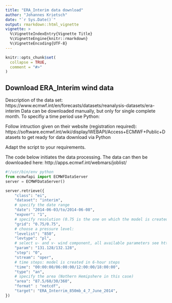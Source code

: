 ```yaml
---
title: "ERA_Interim data download"
author: "Johannes Krietsch"
date: "`r Sys.Date()`"
output: rmarkdown::html_vignette
vignette: >
  %\VignetteIndexEntry{Vignette Title}
  %\VignetteEngine{knitr::rmarkdown}
  %\VignetteEncoding{UTF-8}
---
```


```r
knitr::opts_chunk$set(
  collapse = TRUE,
  comment = "#>"
)
```



## Download ERA_Interim wind data

Description of the data set: https://www.ecmwf.int/en/forecasts/datasets/reanalysis-datasets/era-interim
Data can be downloaded manually, but only for single complete month. To specifiy a time period use Python:

Follow intruction given on their website (registration required): https://software.ecmwf.int/wiki/display/WEBAPI/Access+ECMWF+Public+Datasets
to get ready for data download via Python

Adapt the script to your requirements.

The code below initiates the data processing. The data can then be downloaded here: http://apps.ecmwf.int/webmars/joblist/


```python

#!/usr/bin/env python
from ecmwfapi import ECMWFDataServer
server = ECMWFDataServer()

server.retrieve({
    "class": "ei",
    "dataset": "interim",
    # specify the date range
    "date": "2014-06-03/to/2014-06-08",
    "expver": "1",
    # specify resolution (0.75 is the one on which the model is created, interpolated data are now available)
    "grid": "0.75/0.75",
    # choose a pressure level:
    "levelist": "850",
    "levtype": "pl",
    # select u- and v- wind component, all available parameters see http://apps.ecmwf.int/codes/grib/param-db
    "param": "131.128/132.128",
    "step": "0",
    "stream": "oper",
    # time steps: model is created in 6-hour steps
    "time": "00:00:00/06:00:00/12:00:00/18:00:00",
    "type": "an",
    # specify the area (Nothern Hemipshere in this case)
    "area": "87.5/60/30/360",
    "format" : "netcdf",
    "target": "ERA_Interrim_850mb_4_7_June_2014",
})


```

